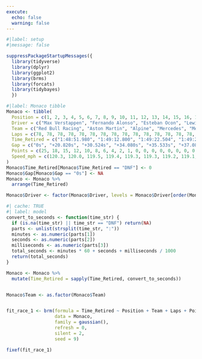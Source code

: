 ```yaml
---
execute:
  echo: false
  warning: false
---
```


```r
#|label: setup
#|message: false

suppressPackageStartupMessages({
  library(tidyverse)
  library(dplyr)
  library(ggplot2)  
  library(brms)
  library(forcats)
  library(tidybayes)
  })
```

```r
#|label: Monaco tibble
Monaco <- tibble(
  Position = c(1, 2, 3, 4, 5, 6, 7, 8, 9, 10, 11, 12, 13, 14, 15, 16, 17, 18, 19, 20),
  Driver = c("Max Verstappen", "Fernando Alonso", "Esteban Ocon", "Lewis Hamilton", "George Russell", "Charles Leclerc", "Pierre Gasly", "Carlos Sainz", "Lando Norris", "Oscar Piastri", "Valtteri Bottas", "Nyck de Vries", "Zhou Guanyu", "Alex Albon", "Yuki Tsunoda", "Sergio Perez", "Nico Hülkenberg", "Lance Stroll", "Logan Sargeant", "Kevin Magnussen"),
  Team = c("Red Bull Racing", "Aston Martin", "Alpine", "Mercedes", "Mercedes", "Ferrari", "Alpine", "Ferrari", "McLaren", "McLaren", "Alfa Romeo", "RB", "Alfa Romeo", "Williams", "RB", "Red Bull Racing", "Haas", "Aston Martin", "Williams", "Haas"),
  Laps = c(78, 78, 78, 78, 78, 78, 78, 78, 78, 78, 78, 78, 78, 78, 78, 78, 78, 78, 78, 78),
  Time_Retired = c("1:48:51.980", "1:49:12.800", "1:49:22.504", "1:49:26.060", "1:49:27.513", "1:49:29.061", "1:49:30.132", "1:49:31.621", "1:49:32.925", "1:49:34.312", "1:49:35.545", "1:49:36.759", "1:49:38.189", "1:49:40.109", "1:49:41.215", "1:49:42.398", "1:49:43.549", "1:49:45.759", "1:49:47.189", "1:49:48.569"),
  Gap = c("0s", "+20.820s", "+30.524s", "+34.080s", "+35.533s", "+37.081s", "+38.132s", "+39.621s", "+40.925s", "+42.312s", "+43.545s", "+44.759s", "+46.189s", "+48.109s", "+49.215s", "+50.398s", "+51.549s", "+53.759s", "+55.189s", "+56.569s"),
  Points = c(25, 18, 15, 12, 10, 8, 6, 4, 2, 1, 0, 0, 0, 0, 0, 0, 0, 0, 0, 0),
  Speed_mph = c(120.3, 120.0, 119.5, 119.4, 119.3, 119.3, 119.2, 119.1, 119.0, 118.9, 118.8, 118.8, 118.7, 118.7, 118.6, 118.5, 118.5, 118.4, 118.3, 118.2)
)
Monaco$Time_Retired[Monaco$Time_Retired == "DNF"] <- 0
Monaco$Gap[Monaco$Gap == "0s"] <- NA
Monaco <- Monaco %>%
  arrange(Time_Retired)

Monaco$Driver <- factor(Monaco$Driver, levels = Monaco$Driver[order(Monaco$Time_Retired)])
```

```r
#| cache: TRUE
#| label: model
convert_to_seconds <- function(time_str) {
  if (is.na(time_str) || time_str == "DNF") return(NA)
  parts <- unlist(strsplit(time_str, ":"))
  minutes <- as.numeric(parts[1])
  seconds <- as.numeric(parts[2])
  milliseconds <- as.numeric(parts[3])
  total_seconds <- minutes * 60 + seconds + milliseconds / 1000
  return(total_seconds)
}

Monaco <- Monaco %>%
  mutate(Time_Retired = sapply(Time_Retired, convert_to_seconds))


Monaco$Team <- as.factor(Monaco$Team)


fit_race_1 <- brm(formula = Time_Retired ~ Position + Team + Laps + Points + Speed_mph,
                  data = Monaco,
                  family = gaussian(),
                  refresh = 0,
                  silent = 2,
                  seed = 9)
```

```r
fixef(fit_race_1)
```

